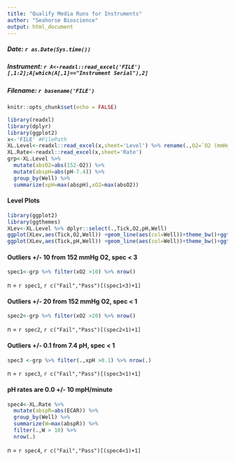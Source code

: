 ```yaml
---
title: "Qualify Media Runs for Instruments"
author: "Seahorse Bioscience"
output: html_document
---
```

##### Date: `r as.Date(Sys.time())`
##### Instrument:  `r A<-readxl::read_excel('FILE')[,1:2];A[which(A[,1]=="Instrument Serial"),2]`
##### Filename: `r basename('FILE')`
```r
knitr::opts_chunk$set(echo = FALSE)
```

```r
library(readxl)
library(dplyr)
library(ggplot2)
x<-'FILE' #FilePath
XL.Level<-readxl::read_excel(x,sheet='Level') %>% rename(.,O2=`O2 (mmHg)`)
XL.Rate<-readxl::read_excel(x,sheet='Rate')
grp<-XL.Level %>% 
  mutate(absO2=abs(152-O2)) %>%
  mutate(abspH=abs(pH-7.4)) %>%
  group_by(Well) %>%
  summarize(xpH=max(abspH),xO2=max(absO2))
```

#### Level Plots


```r
library(ggplot2)
library(ggthemes)
XLev<-XL.Level %>% dplyr::select(.,Tick,O2,pH,Well)
ggplot(XLev,aes(Tick,O2,Well)) +geom_line(aes(col=Well))+theme_bw()+ggtitle("O2 Levels")
ggplot(XLev,aes(Tick,pH,Well)) +geom_line(aes(col=Well))+theme_bw()+ggtitle("pH Levels")

```




 

#### Outliers +/- 10 from 152 mmHg O2, spec < 3

```r
spec1<-grp %>% filter(xO2 >10) %>% nrow()
```
 n = `r spec1`,  `r c("Fail","Pass")[(spec1<3)+1]`

#### Outliers +/- 20 from 152 mmHg O2, spec < 1

```r
spec2<-grp %>% filter(xO2 >20) %>% nrow()
```
   
n = `r spec2`,  `r c("Fail","Pass")[(spec2<1)+1]`

   
#### Outliers +/- 0.1 from 7.4 pH, spec < 1

```r
spec3 <-grp %>% filter(.,xpH >0.1) %>% nrow(.)
```
n = `r spec3`, `r c("Fail","Pass")[(spec3<1)+1]`

#### pH rates are 0.0 +/- 10 mpH/minute

```r
spec4<-XL.Rate %>% 
  mutate(abspR=abs(ECAR)) %>%
  group_by(Well) %>%
  summarize(W=max(abspR)) %>%
  filter(.,W > 10) %>%
  nrow(.)
```

n = `r spec4`, `r c("Fail","Pass")[(spec4<1)+1]`


